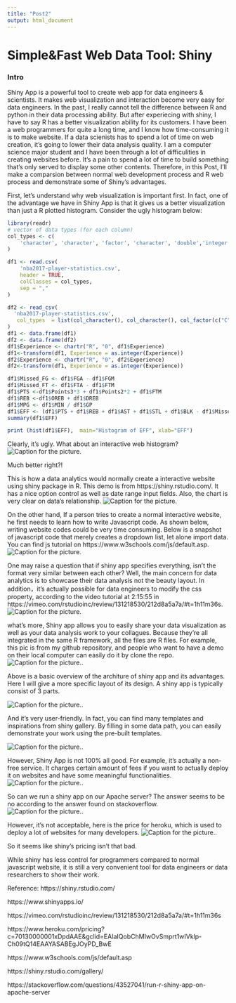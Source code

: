 ```yaml
---
title: "Post2"
output: html_document
---
```


#                              Simple&Fast Web Data Tool: Shiny

### Intro
Shiny App is a powerful tool to create web app for data engineers & scientists. It makes web visualization and interaction become very easy for data engineers. In the past, I really cannot tell the difference between R and python in their data processing ability. But after experiecing with shiny, I have to say R has a better visualization ability for its customers. I have been a web programmers for quite a long time, and I know how time-consuming it is to make website. If a data scienists has to spend a lot of time on web creation, it's going to lower their data analysis quality. I am a computer science major student and I have been through a lot of difficulities in creating websites before. It's a pain to spend a lot of time to build something that's only served to display some other contents. Therefore, in this Post, I'll make a comparsion between normal web development process and R web process and demonstrate some of Shiny's advantages.

First, let's understand why web visualization is important first. In fact, one of the advantage we have in Shiny App is that it gives us a better visualization than just a R plotted histogram. Consider the ugly histogram below:
    
```r
library(readr)
# vector of data types (for each column)
col_types <- c(
    'character', 'character', 'factor', 'character', 'double','integer', 'integer', 'integer', 'integer','integer', 'integer','integer', 'integer','integer', 'integer','integer', 'integer','integer', 'integer','integer', 'integer','integer', 'integer','integer'
)

df1 <- read.csv(
    'nba2017-player-statistics.csv',
    header = TRUE,
    colClasses = col_types,
    sep = ","
)

df2 <- read_csv(
  'nba2017-player-statistics.csv',
   col_types  = list(col_character(), col_character(), col_factor(c("C", "PF", "PG", "SF", "SG")), col_character(), col_double(), col_integer(), col_integer(),col_integer(),col_integer(),col_integer(),col_integer(),col_integer(),col_integer(),col_integer(),col_integer(),col_integer(),col_integer(),col_integer(),col_integer(),col_integer(),col_integer(),col_integer(),col_integer(),col_integer())
)
df1 <- data.frame(df1)
df2 <- data.frame(df2)
df1$Experience <- chartr("R", "0", df1$Experience)
df1<-transform(df1, Experience = as.integer(Experience))
df2$Experience <- chartr("R", "0", df2$Experience)
df2<-transform(df1, Experience = as.integer(Experience))

df1$Missed_FG <- df1$FGA - df1$FGM
df1$Missed_FT <- df1$FTA - df1$FTM
df1$PTS <-df1$Points3*3 + df1$Points2*2 + df1$FTM
df1$REB <-df1$OREB + df1$DREB
df1$MPG <- df1$MIN / df1$GP
df1$EFF <- (df1$PTS + df1$REB + df1$AST + df1$STL + df1$BLK - df1$Missed_FG - df1$Missed_FT - df1$TO) / df1$GP
summary(df1$EFF)

print (hist(df1$EFF),  main="Histogram of EFF", xlab="EFF")
```

Clearly, it's ugly. What about an interactive web histogram?
![Caption for the picture.](img/webHis.png )

Much better right?!


    
This is how a data analytics would normally create a interactive website using shiny package in R. This demo is from https://shiny.rstudio.com/.  It has a nice option control as well as date range input fields. Also, the chart is very clear on data's relationship.
![Caption for the picture.](img/codes.png )

    
On the other hand, If a person tries to create a normal interactive website, he first needs to learn how to write Javascript code. As shown below, writing website codes could be very time consuming.  Below is a snapshot of javascript code that merely creates a dropdown list, let alone import data. You can find js tutorial on https://www.w3schools.com/js/default.asp.
![Caption for the picture.](img/js.png )

    
One may raise a question that if shiny app specifies everything, isn't the format very similar between each other? Well, the main concern for data analytics is to showcase their data analysis not the beauty layout. In addition，it's actually possible for data engineers to modify the css property, according to the video tutorial at 2:15:55 in https://vimeo.com/rstudioinc/review/131218530/212d8a5a7a/#t=1h11m36s.
![Caption for the picture.](img/css.png )

    
what's more, Shiny app allows you to easily share your data visualization as well as your data analysis work to your collagues. Because they're all integrated in the same R framework, all the files are R files. For example, this pic is from my github repository, and people who want to have a demo on their local computer can easily do it by clone the repo.
![Caption for the picture.](img/github.png ).

Above is a basic overview of the architure of shiny app and its advantages. Here I will give a more specific layout of its design. A shiny app is typically consist of 3 parts. 

![Caption for the picture.](img/layout.png ).

And it's very user-friendly. In fact, you can find many templates and inspirations from shiny gallery. By filling in some data path, you can easily demonstrate your work using the pre-built templates.

![Caption for the picture.](img/templates.png ).

    
However, Shiny App is not 100% all good. For example, it's actually a non-free service. It charges certain amount of fees if you want to actually deploy it on websites and have some meaningful functionalities.
![Caption for the picture.](img/fees.png ).

So can we run a shiny app on our Apache server? The answer seems to be no according to the answer found on stackoverflow.
![Caption for the picture.](img/dep.png ).


However, it's not acceptable, here is the price for heroku, which is used to deploy a lot of websites for many developers.
![Caption for the picture.](img/heroku.png ).

So it seems like shiny's pricing isn't that bad.

While shiny has less control for programmers compared to normal javascript website, it is still a very convenient tool for data engineers or data researchers to show their work.
    


Reference:
https://shiny.rstudio.com/

https://www.shinyapps.io/

https://vimeo.com/rstudioinc/review/131218530/212d8a5a7a/#t=1h11m36s

https://www.heroku.com/pricing?c=70130000001xDpdAAE&gclid=EAIaIQobChMIwOvSmprt1wIVklp-Ch09tQ14EAAYASABEgJOyPD_BwE

https://www.w3schools.com/js/default.asp

https://shiny.rstudio.com/gallery/

https://stackoverflow.com/questions/43527041/run-r-shiny-app-on-apache-server